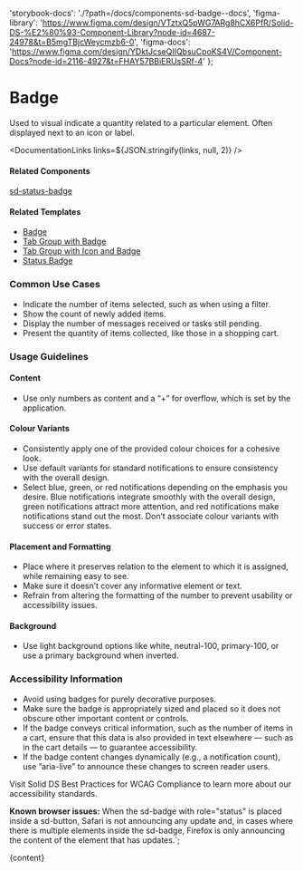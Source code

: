 

  'storybook-docs': './?path=/docs/components-sd-badge--docs',
  'figma-library':
    'https://www.figma.com/design/VTztxQ5pWG7ARg8hCX6PfR/Solid-DS-%E2%80%93-Component-Library?node-id=4687-24978&t=B5mgTBjcWeycmzb6-0',
  'figma-docs':
    'https://www.figma.com/design/YDktJcseQIIQbsuCpoKS4V/Component-Docs?node-id=2116-4927&t=FHAY57BBiERUsSRf-4'
};

# Badge

Used to visual indicate a quantity related to a particular element. Often displayed next to an icon or label.

<DefaultStory />

<DocumentationLinks links=${JSON.stringify(links, null, 2)} />

#### Related Components

[sd-status-badge](./?path=/docs/styles-sd-status-badge--docs)

#### Related Templates

- [Badge](./?path=/docs/templates-badge--docs)
- [Tab Group with Badge](./?path=/docs/templates-tab-group--docs#tab%20group%20with%20badge)
- [Tab Group with Icon and Badge](./?path=/docs/templates-tab-group--docs#tab%20group%20with%20icon%20and%20badge)
- [Status Badge](./?path=/docs/templates-status-badge--docs)

### Common Use Cases

- Indicate the number of items selected, such as when using a filter.
- Show the count of newly added items.
- Display the number of messages received or tasks still pending.
- Present the quantity of items collected, like those in a shopping cart.

### Usage Guidelines

#### Content

- Use only numbers as content and a “+” for overflow, which is set by the application.

#### Colour Variants

- Consistently apply one of the provided colour choices for a cohesive look.
- Use default variants for standard notifications to ensure consistency with the overall design.
- Select blue, green, or red notifications depending on the emphasis you desire. Blue notifications integrate smoothly with the overall design, green notifications attract more attention, and red notifications make notifications stand out the most. Don’t associate colour variants with success or error states.

#### Placement and Formatting

- Place where it preserves relation to the element to which it is assigned, while remaining easy to see.
- Make sure it doesn’t cover any informative element or text.
- Refrain from altering the formatting of the number to prevent usability or accessibility issues.

#### Background

- Use light background options like white, neutral-100, primary-100, or use a primary background when inverted.

### Accessibility Information

- Avoid using badges for purely decorative purposes.
- Make sure the badge is appropriately sized and placed so it does not obscure other important content or controls.
- If the badge conveys critical information, such as the number of items in a cart, ensure that this data is also provided in text elsewhere — such as in the cart details — to guarantee accessibility.
- If the badge content changes dynamically (e.g., a notification count), use ”aria-live” to announce these changes to screen reader users.

Visit <sd-link href="https://www.figma.com/design/VTztxQ5pWG7ARg8hCX6PfR/Solid-DS-%E2%80%93-Component-Library?node-id=38262-58412&t=1qhfYXrbNhSCYCzZ-4" target="_blank">Solid DS Best Practices for WCAG Compliance</sd-link> to learn more about our accessibility standards.

<sd-notification variant="warning" open>**Known browser issues:** When the sd-badge with role="status" is placed inside a sd-button, Safari is not announcing any update and, in cases where there is multiple elements inside the sd-badge, Firefox is only announcing the content of the element that has updates.</sd-notification>`;

<Meta title="Components/sd-badge/Overview" />

<OverviewFormatter story={SdBadgeStories.Default}>{content}</OverviewFormatter>
